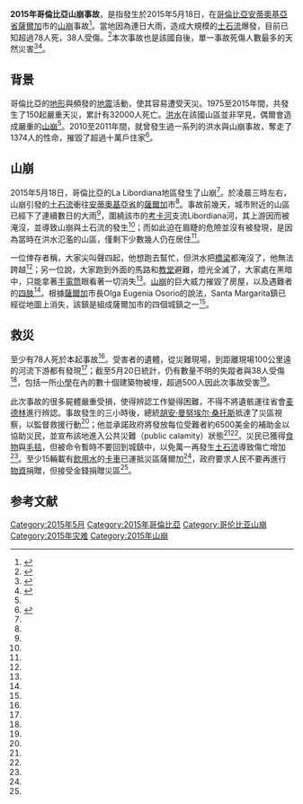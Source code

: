 {{expand|time=2015-05-19T12:42:26+00:00}}

{{Infobox event
| title                    = <!-- Title to display, if other than page name -->
| image                    = File:Antioquia in Colombia (mainland).svg
| image_size               = 
| image_alt                =
| caption                  = [[安蒂奧基亞省|安蒂奧基亞省]]在[[哥倫比亞|哥倫比亞]]的位置
| native_name              = 
| native_name_lang         = 
| english_name             = 
| time                     = 當地時間凌晨三時許
| duration                 = 
| date                     = <!-- {{start date|YYYY|MM|DD}} -->
| venue                    = 
| location                 = [[哥倫比亞|哥倫比亞]][[安蒂奧基亞省|安蒂奧基亞省]][[薩爾加|薩爾加]]市
| coordinates              = <!-- {{coord|LAT|LON|region:XXXX_type:event|display=inline,title}} -->
| also known as            = 
| type                     = [[山崩|山崩]]
| theme                    = 
| cause                    = 連日大雨造成[[土石流|土石流]]爆發
| first reporter           = 
| outcome                  = 
| reported deaths          = 78
| reported injuries        = 38
| reported missing         = 
| reported property damage = 
| website                  = <!-- {{URL|example.com}} -->
| notes                    = 
}}
{{UTC time|哥倫比亞標準時間|-5}}
'''2015年哥倫比亞山崩事故'''，是指發生於2015年5月18日，在[[哥倫比亞|哥倫比亞]][[安蒂奧基亞省|安蒂奧基亞省]][[薩爾加|薩爾加]]市的[[山崩|山崩]]事故<ref name=ColombiaReport>{{cite news|url=http://colombiareports.com/200-still-missing-after-west-colombia-avalanche-kills-at-least-48/|title='200 still missing' after west Colombia avalanche kills at least 48|work=Colombia Reports|date=18 May 2015|author=Adriaan Alsema|accessdate=19 May 2015|archive-date=2015-05-20|archive-url=https://web.archive.org/web/20150520131452/http://colombiareports.com/200-still-missing-after-west-colombia-avalanche-kills-at-least-48/|dead-url=no}}</ref>。當地因為連日大雨，造成大規模的[[土石流|土石流]]爆發，目前已知超過78人死，38人受傷。<ref name=cna>{{cite news|title=哥倫比亞土石流釀62死 小鎮從地圖消失|url=http://www.cna.com.tw/news/aopl/201505190349-1.aspx|accessdate=2015-05-19|agency=[[中央社|中央社]]|date=2015-05-19|archive-date=2015-05-20|archive-url=https://web.archive.org/web/20150520011447/http://www.cna.com.tw/news/aopl/201505190349-1.aspx|dead-url=no}}</ref>本次事故也是該國自{{link-en|1999年亞美尼亞城大地震|1999 Armenia, Colombia earthquake}}後，單一事故死傷人數最多的天然災害<ref name=NYT>{{cite news|title=Survivors Stunned by Loss in Colombian Town Hit by Flood|url=http://www.nytimes.com/aponline/2015/05/18/world/americas/ap-lt-colombia-deadly-flooding.html|work=New York Times|date=19 May 2015|accessdate=19 May 2015|agency=AP|archive-date=2015-05-22|archive-url=https://web.archive.org/web/20150522104403/http://www.nytimes.com/aponline/2015/05/18/world/americas/ap-lt-colombia-deadly-flooding.html|dead-url=no}}</ref><ref name=CNN>{{cite news|title=Colombia landslide kills dozens|url=http://edition.cnn.com/2015/05/18/americas/colombia-salgar-deadly-landslide/|publisher=CNN|date=20 May 2015|accessdate=20 May 2015|author=Nelson Quiñones|author2=Catherine E. Shoichet|archive-date=2015-05-19|archive-url=https://web.archive.org/web/20150519212640/http://edition.cnn.com/2015/05/18/americas/colombia-salgar-deadly-landslide/|dead-url=no}}</ref>。

== 背景 ==
哥倫比亞的[[地形|地形]]與頻發的[[地震|地震]]活動，使其容易遭受天災。1975至2015年間，共發生了150起嚴重天災，累計有32000人死亡。[[洪水|洪水]]在該國山區並非罕見，偶爾會造成嚴重的[[山崩|山崩]]<ref name=NYT />。2010至2011年間，就曾發生過一系列的洪水與山崩事故，奪走了1374人的性命，摧毀了超過十萬戶住家<ref name=AFP>{{cite news| title=Colombia landslide 'tears down everything in its path', killing dozens| agency=AFP| url=http://www.abc.net.au/news/2015-05-19/dozens-dead-after-colombia-landslide/6479462| publisher=ABC News| accessdate=20 May 2015| date=19 May 2015| archive-date=2015-05-20| archive-url=https://web.archive.org/web/20150520021343/http://www.abc.net.au/news/2015-05-19/dozens-dead-after-colombia-landslide/6479462| dead-url=no}}</ref>。

== 山崩 ==
2015年5月18日，哥倫比亞的La Libordiana地區發生了山崩<ref name=NYT />。於凌晨三時左右，山崩引發的[[土石流|土石流]]衝往[[安蒂奧基亞省|安蒂奧基亞省]]的[[薩爾加|薩爾加]]市<ref name=ColombiaReport />。事故前幾天，城市附近的山區已經下了連續數日的大雨<ref name=ColombiaReport />，圍繞該市的[[考卡河|考卡河]]支流Libordiana河，其上游因而被淹沒，並導致山崩與土石流的發生<ref name=ColombiaReport />；而如此迫在眉睫的危險並沒有被發現，是因為當時在洪水氾濫的山區，僅剩下少數幾人仍在居住<ref name=NYT />。

一位倖存者稱，大家尖叫聲四起，他想跑去幫忙，但洪水把[[橋梁|橋梁]]都淹沒了，他無法跨越<ref name=CNN />；另一位說，大家跑到外面的馬路和[[教堂|教堂]]避難，燈光全滅了，大家處在黑暗中，只能拿著[[手電筒|手電筒]]眼看著一切消失<ref name=CNN />。[[山崩|山崩]]的巨大威力摧毀了房屋，以及遇難者的[[四肢|四肢]]<ref name=NYT />。根據[[薩爾加|薩爾加]]市長Olga Eugenia Osorio的說法，Santa Margarita鎮已經從地圖上消失，該鎮是組成薩爾加市的四個城鎮之一<ref name=ColombiaReport />。

== 救災 ==
至少有78人死於本起事故<ref name=CNN />。受害者的遺體，從災難現場，到距離現場100公里遠的河流下游都有發現<ref name=NYT />；截至5月20日統計，仍有數量不明的失蹤者與38人受傷<ref name=CNN />，包括一所[[小學|小學]]在內的數十個建築物被埋，超過500人因此次事故受害<ref name=NYT />。

此次事故的很多屍體嚴重受損，使得辨認工作變得困難，不得不將遺骸運往省會[[麦德林|麦德林]]進行辨認。事故發生的三小時後，總統[[胡安·曼努埃尔·桑托斯|胡安·曼努埃尔·桑托斯]]抵達了災區視察，以監督救援行動<ref name=NYT />；他並承諾政府將發放每位受難者約6500美金的補助金以協助災民，並宣布該地進入公共災難（public calamity）狀態<ref name=NYT /><ref name=ColombiaReport />。災民已獲得[[食物|食物]]與[[毛毯|毛毯]]，但被命令暫時不要回到城鎮中，以免萬一再發生[[土石流|土石流]]導致傷亡增加<ref name=NYT />。至少15輛載有[[飲用水|飲用水]]的[[卡車|卡車]]已運抵災區薩爾加<ref name=ColombiaReport />，政府要求人民不要再進行[[物資|物資]]捐贈，但接受金錢捐贈災區<ref name=NYT />。

==参考文献==
{{reflist}}

[[Category:2015年5月|Category:2015年5月]]
[[Category:2015年哥倫比亞|Category:2015年哥倫比亞]]
[[Category:哥伦比亚山崩|Category:哥伦比亚山崩]]
[[Category:2015年灾难|Category:2015年灾难]]
[[Category:2015年山崩|Category:2015年山崩]]